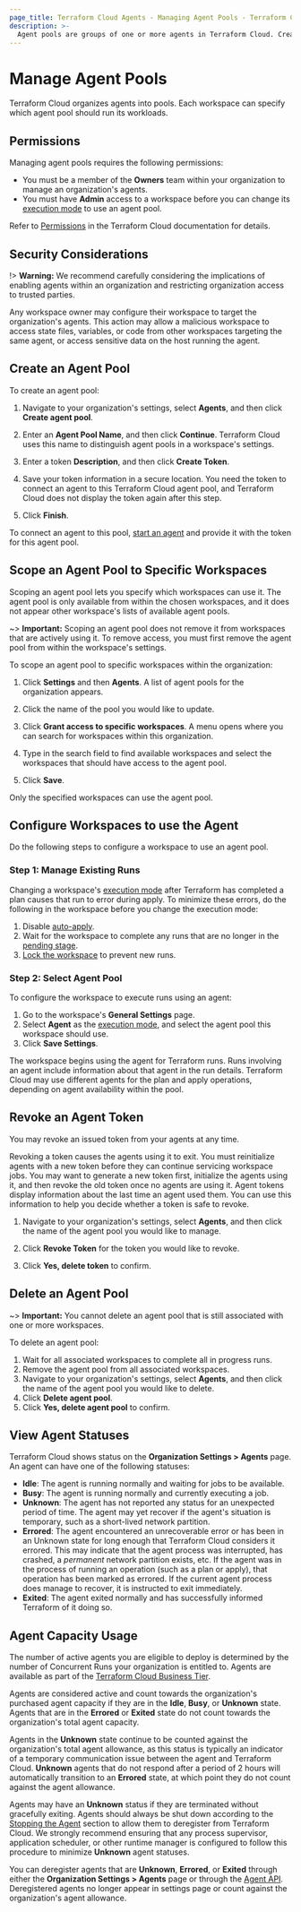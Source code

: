 ```yaml
---
page_title: Terraform Cloud Agents - Managing Agent Pools - Terraform Cloud and Terraform Enterprise
description: >-
  Agent pools are groups of one or more agents in Terraform Cloud. Create agent pools and assign them to one or more workspaces.
---
```


# Manage Agent Pools

Terraform Cloud organizes agents into pools. Each workspace can specify which agent pool should run its workloads.

## Permissions

Managing agent pools requires the following permissions:

- You must be a member of the **Owners** team within your organization to manage an organization's agents.
- You must have **Admin** access to a workspace before you can change its [execution mode](/cloud-docs/workspaces/settings#execution-mode) to use an agent pool.

Refer to [Permissions](/cloud-docs/users-teams-organizations/permissions) in the Terraform Cloud documentation for details.

[permissions-citation]: #intentionally-unused---keep-for-maintainers

## Security Considerations

!> **Warning:** We recommend carefully considering the implications of enabling agents within an organization and restricting organization access to trusted parties.

Any workspace owner may configure their workspace to target the organization's agents. This action may allow a malicious workspace to access state files, variables, or code from other workspaces targeting the same agent, or access sensitive data on the host running the agent.

## Create an Agent Pool

To create an agent pool:

1. Navigate to your organization's settings, select **Agents**, and then click **Create agent pool**.

1. Enter an **Agent Pool Name**, and then click **Continue**. Terraform Cloud uses this name to distinguish agent pools in a workspace's settings.

1. Enter a token **Description**, and then click **Create Token**.

1. Save your token information in a secure location. You need the token to connect an agent to this Terraform Cloud agent pool, and Terraform Cloud does not display the token again after this step.

1. Click **Finish**.

To connect an agent to this pool, [start an agent](/cloud-docs/agents/agents#start-an-agent) and provide it with the token for this agent pool.

## Scope an Agent Pool to Specific Workspaces

Scoping an agent pool lets you specify which workspaces can use it. The agent pool is only available from within the chosen workspaces, and it does not appear other workspace's lists of available agent pools.

~> **Important:** Scoping an agent pool does not remove it from workspaces that are actively using it. To remove access, you must first remove the agent pool from within the workspace's settings.

To scope an agent pool to specific workspaces within the organization:

1. Click **Settings** and then **Agents**. A list of agent pools for the organization appears.

1. Click the name of the pool you would like to update.

1. Click **Grant access to specific workspaces**. A menu opens where you can search for workspaces within this organization.

1. Type in the search field to find available workspaces and select the workspaces that should have access to the agent pool.

1. Click **Save**.

Only the specified workspaces can use the agent pool.


## Configure Workspaces to use the Agent

Do the following steps to configure a workspace to use an agent pool.

### Step 1: Manage Existing Runs

Changing a workspace's [execution mode](/cloud-docs/workspaces/settings#execution-mode) after Terraform has completed a plan causes that run to error during apply. To minimize these errors, do the following in the workspace before you change the execution mode:

1. Disable [auto-apply](/cloud-docs/workspaces/settings#auto-apply-and-manual-apply).
1. Wait for the workspace to complete any runs that are no longer in the [pending stage](/cloud-docs/run/states#1-the-pending-stage).
1. [Lock the workspace](/cloud-docs/workspaces/settings#locking) to prevent new runs.

### Step 2: Select Agent Pool

To configure the workspace to execute runs using an agent:

1. Go to the workspace's **General Settings** page.
1. Select **Agent** as the [execution mode](/cloud-docs/workspaces/settings#execution-mode), and select the agent pool this workspace should use.
1. Click **Save Settings**.

The workspace begins using the agent for Terraform runs. Runs involving an agent include information about that agent in the run details. Terraform Cloud may use different agents for the plan and apply operations, depending on agent availability within the pool.


## Revoke an Agent Token

You may revoke an issued token from your agents at any time.

Revoking a token causes the agents using it to exit. You must reinitialize agents with a new token before they can continue servicing workspace jobs. You may want to generate a new token first, initialize the agents using it, and then revoke the old token once no agents are using it. Agent tokens display information about the last time an agent used them. You can use this information to help you decide whether a token is safe to revoke.

1. Navigate to your organization's settings, select **Agents**, and then click the name of the agent pool you would like to manage.

1. Click **Revoke Token** for the token you would like to revoke.

1. Click **Yes, delete token** to confirm.

## Delete an Agent Pool

~> **Important:** You cannot delete an agent pool that is still associated with one or more workspaces.

To delete an agent pool:

1. Wait for all associated workspaces to complete all in progress runs.
1. Remove the agent pool from all associated workspaces.
1. Navigate to your organization's settings, select **Agents**, and then click the name of the agent pool you would like to delete.
1. Click **Delete agent pool**.
1. Click **Yes, delete agent pool** to confirm.


## View Agent Statuses

Terraform Cloud shows status on the **Organization Settings > Agents** page. An agent can have one of the following statuses:

- **Idle**: The agent is running normally and waiting for jobs to be available.
- **Busy**: The agent is running normally and currently executing a job.
- **Unknown**: The agent has not reported any status for an unexpected period of time. The agent may yet recover if the agent's situation is temporary, such as a short-lived network partition.
- **Errored**: The agent encountered an unrecoverable error or has been in an Unknown state for long enough that Terraform Cloud considers it errored. This may indicate that the agent process was interrupted, has crashed, a _permanent_ network partition exists, etc. If the agent was in the process of running an operation (such as a plan or apply), that operation has been marked as errored. If the current agent process does manage to recover, it is instructed to exit immediately.
- **Exited**: The agent exited normally and has successfully informed Terraform of it doing so.

## Agent Capacity Usage

The number of active agents you are eligible to deploy is determined by the number of Concurrent Runs your organization is entitled to. Agents are available as part of the [Terraform Cloud Business Tier](https://www.hashicorp.com/products/terraform/pricing).

Agents are considered active and count towards the organization's purchased agent capacity if they are in the **Idle**, **Busy**, or **Unknown** state. Agents that are in the **Errored** or **Exited** state do not count towards the organization's total agent capacity.

Agents in the **Unknown** state continue to be counted against the organization's total agent allowance, as this status is typically an indicator of a temporary communication issue between the agent and Terraform Cloud. **Unknown** agents that do not respond after a period of 2 hours will automatically transition to an **Errored** state, at which point they do not count against the agent allowance.

Agents may have an **Unknown** status if they are terminated without gracefully exiting. Agents should always be shut down according to the [Stopping the Agent](#stopping-the-agent) section to allow them to deregister from Terraform Cloud. We strongly recommend ensuring that any process supervisor, application scheduler, or other runtime manager is configured to follow this procedure to minimize **Unknown** agent statuses.

You can deregister agents that are **Unknown**, **Errored**, or **Exited** through either the **Organization Settings > Agents** page or through the [Agent API](/cloud-docs/api-docs/agents#delete-an-agent). Deregistered agents no longer appear in settings page or count against the organization's agent allowance.

